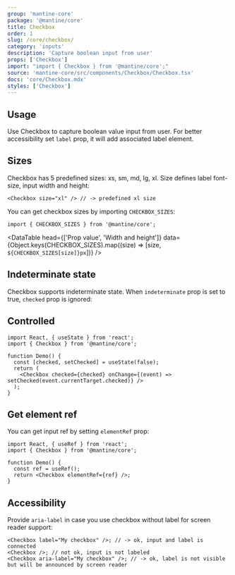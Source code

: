 ```yaml
---
group: 'mantine-core'
package: '@mantine/core'
title: Checkbox
order: 1
slug: /core/checkbox/
category: 'inputs'
description: 'Capture boolean input from user'
props: ['Checkbox']
import: "import { Checkbox } from '@mantine/core';"
source: 'mantine-core/src/components/Checkbox/Checkbox.tsx'
docs: 'core/Checkbox.mdx'
styles: ['Checkbox']
---
```



## Usage

Use Checkbox to capture boolean value input from user.
For better accessibility set `label` prop, it will add associated label element.

<Demo data={CheckboxDemos.configurator} />

## Sizes

Checkbox has 5 predefined sizes: xs, sm, md, lg, xl.
Size defines label font-size, input width and height:

```tsx
<Checkbox size="xl" /> // -> predefined xl size
```

<Demo data={CheckboxDemos.sizes} />

You can get checkbox sizes by importing `CHECKBOX_SIZES`:

```tsx
import { CHECKBOX_SIZES } from '@mantine/core';
```

<DataTable
  head={['Prop value', 'Width and height']}
  data={Object.keys(CHECKBOX_SIZES).map((size) => [size, `${CHECKBOX_SIZES[size]}px`])}
/>

## Indeterminate state

Checkbox supports indeterminate state. When `indeterminate` prop is set to true,
`checked` prop is ignored:

<Demo data={CheckboxDemos.indeterminate} />

## Controlled

```tsx
import React, { useState } from 'react';
import { Checkbox } from '@mantine/core';

function Demo() {
  const [checked, setChecked] = useState(false);
  return (
    <Checkbox checked={checked} onChange={(event) => setChecked(event.currentTarget.checked)} />
  );
}
```

## Get element ref

You can get input ref by setting `elementRef` prop:

```tsx
import React, { useRef } from 'react';
import { Checkbox } from '@mantine/core';

function Demo() {
  const ref = useRef();
  return <Checkbox elementRef={ref} />;
}
```

## Accessibility

Provide `aria-label` in case you use checkbox without label for screen reader support:

```tsx
<Checkbox label="My checkbox" />; // -> ok, input and label is connected
<Checkbox />; // not ok, input is not labeled
<Checkbox aria-label="My checkbox" />; // -> ok, label is not visible but will be announced by screen reader
```
